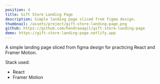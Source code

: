 ```yaml
---
position: 4
title: Gift Store Landing Page
description: Simple landing page sliced from figma design.
thumbnail: /assets/project/gift-store-landing-page.png
github: https://github.com/hendraaagil/gift-store-landing-page
demo: https://gift-store-landing-page.netlify.app
---
```


A simple landing page sliced from figma design for practicing React and Framer Motion.

Stack used:

- React
- Framer Motion

